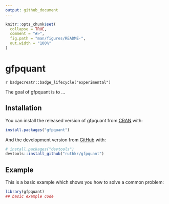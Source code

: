 ```yaml
---
output: github_document
---
```


<!-- README.md is generated from README.Rmd. Please edit that file -->

```r
knitr::opts_chunk$set(
  collapse = TRUE,
  comment = "#>",
  fig.path = "man/figures/README-",
  out.width = "100%"
)
```

# gfpquant <!-- <img src="dev/hexagon_logo/logo1.png" align="right" width="120"/> -->

<!-- badges: start -->
`r badgecreatr::badge_lifecycle("experimental")`
<!-- badges: end -->

The goal of gfpquant is to ...

## Installation

You can install the released version of gfpquant from [CRAN](https://CRAN.R-project.org) with:

``` r
install.packages("gfpquant")
```

And the development version from [GitHub](https://github.com/) with:

``` r
# install.packages("devtools")
devtools::install_github("ruthkr/gfpquant")
```
## Example

This is a basic example which shows you how to solve a common problem:

```r
library(gfpquant)
## basic example code
```
